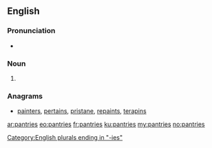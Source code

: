 ==English==

===Pronunciation===
* {{IPA|/ˈpæntɹiz/|lang=en}}

===Noun===
{{head|en|noun plural form}}

# {{plural of|pantry|lang=en}}

===Anagrams===
* [[painters#English|painters]], [[pertains#English|pertains]], [[pristane#English|pristane]], [[repaints#English|repaints]], [[terapins#English|terapins]]

[[Category:English plurals ending in "-ies"]]

[[ar:pantries]]
[[eo:pantries]]
[[fr:pantries]]
[[ku:pantries]]
[[my:pantries]]
[[no:pantries]]